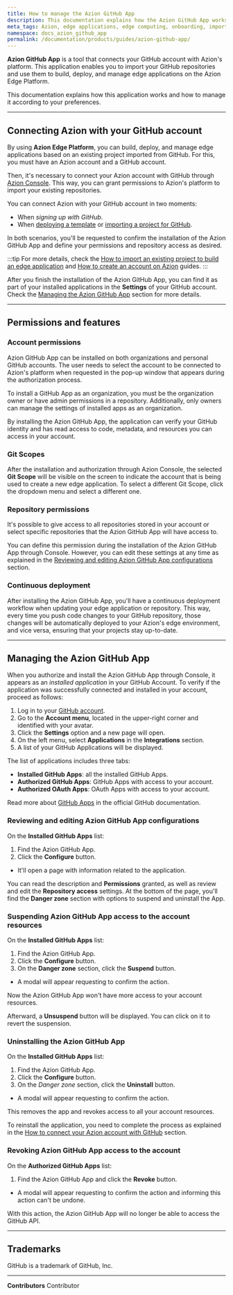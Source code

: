 ```yaml
---
title: How to manage the Azion GitHub App
description: This documentation explains how the Azion GitHub App works and how to manage it according to your preferences.
meta_tags: Azion, edge applications, edge computing, onboarding, import from GitHub
namespace: docs_azion_github_app
permalink: /documentation/products/guides/azion-github-app/
---
```


**Azion GitHub App** is a tool that connects your GitHub account with Azion's platform. This application enables you to import your GitHub repositories and use them to build, deploy, and manage edge applications on the Azion Edge Platform.

This documentation explains how this application works and how to manage it according to your preferences.

---

## Connecting Azion with your GitHub account

By using **Azion Edge Platform**, you can build, deploy, and manage edge applications based on an existing project imported from GitHub. For this, you must have an Azion account and a GitHub account.

Then, it's necessary to connect your Azion account with GitHub through [Azion Console](https://console.azion.com/). This way, you can grant permissions to Azion's platform to import your existing repositories.

You can connect Azion with your GitHub account in two moments:

- When *signing up with GitHub*.
- When [deploying a template](/en/documentation/products/marketplace/templates/) or [importing a project for GitHub](/en/documentation/products/guides/import-an-existing-project-from-github/).

In both scenarios, you'll be requested to confirm the installation of the Azion GitHub App and define your permissions and repository access as desired.

:::tip
For more details, check the [How to import an existing project to build an edge application](/en/documentation/products/guides/import-an-existing-project-from-github/) and [How to create an account on Azion](/en/documentation/products/accounts/creating-account/) guides.
:::

After you finish the installation of the Azion GitHub App, you can find it as part of your installed applications in the **Settings** of your GitHub account. Check the [Managing the Azion GitHub App](#managing-the-azion-github-app) section for more details.

---

## Permissions and features

### Account permissions

Azion GitHub App can be installed on both organizations and personal GitHub accounts. The user needs to select the account to be connected to Azion's platform when requested in the pop-up window that appears during the authorization process.

To install a GitHub App as an organization, you must be the organization owner or have admin permissions in a repository. Additionally, only owners can manage the settings of installed apps as an organization.

By installing the Azion GitHub App, the application can verify your GitHub identity and has read access to code, metadata, and resources you can access in your account.

### Git Scopes

After the installation and authorization through Azion Console, the selected **Git Scope** will be visible on the screen to indicate the account that is being used to create a new edge application. To select a different Git Scope, click the dropdown menu and select a different one.

### Repository permissions

It's possible to give access to all repositories stored in your account or select specific repositories that the Azion GitHub App will have access to.

You can define this permission during the installation of the Azion GitHub App through Console. However, you can edit these settings at any time as explained in the [Reviewing and editing Azion GitHub App configurations](#reviewing-and-editing-azion-github-app-configurations) section. 

### Continuous deployment

After installing the Azion GitHub App, you'll have a continuous deployment workflow when updating your edge application or repository. This way, every time you push code changes to your GitHub repository, those changes will be automatically deployed to your Azion's edge environment, and vice versa, ensuring that your projects stay up-to-date.

---

## Managing the Azion GitHub App

When you authorize and install the Azion GitHub App through Console, it appears as an *installed application* in your GitHub Account. To verify if the application was successfully connected and installed in your account, proceed as follows:

1. Log in to your [GitHub account](https://github.com/login).
2. Go to the **Account menu**, located in the upper-right corner and identified with your avatar.
3. Click the **Settings** option and a new page will open.
4. On the left menu, select **Applications** in the **Integrations** section.
5. A list of your GitHub Applications will be displayed.

The list of applications includes three tabs:

- **Installed GitHub Apps**: all the installed GitHub Apps.
- **Authorized GitHub Apps**: GitHub Apps with access to your account.
- **Authorized OAuth Apps**: OAuth Apps with access to your account.

Read more about [GitHub Apps](https://docs.github.com/en/apps) in the official GitHub documentation.

### Reviewing and editing Azion GitHub App configurations 

On the **Installed GitHub Apps** list:

1. Find the Azion GitHub App.
2. Click the **Configure** button.
- It'll open a page with information related to the application.

You can read the description and **Permissions** granted, as well as review and edit the **Repository access** settings. At the bottom of the page, you'll find the **Danger zone** section with options to suspend and uninstall the App. 

### Suspending Azion GitHub App access to the account resources

On the **Installed GitHub Apps** list:

1. Find the Azion GitHub App.
2. Click the **Configure** button.
3. On the **Danger zone** section, click the **Suspend** button.
- A modal will appear requesting to confirm the action. 

Now the Azion GitHub App won't have more access to your account resources.

Afterward, a **Unsuspend** button will be displayed. You can click on it to revert the suspension.

### Uninstalling the Azion GitHub App

On the **Installed GitHub Apps** list:

1. Find the Azion GitHub App.
2. Click the **Configure** button.
3. On the *Danger zone* section, click the **Uninstall** button.
- A modal will appear requesting to confirm the action.

This removes the app and revokes access to all your account resources. 

To reinstall the application, you need to complete the process as explained in the [How to connect your Azion account with GitHub](#connecting-azion-with-your-github-account) section.

### Revoking Azion GitHub App access to the account

On the **Authorized GitHub Apps** list:

1. Find the Azion GitHub App and click the **Revoke** button.
- A modal will appear requesting to confirm the action and informing this action can't be undone.

With this action, the Azion GitHub App will no longer be able to access the GitHub API.

---

## Trademarks

GitHub is a trademark of GitHub, Inc.

---


**Contributors** <ContributorList>Contributor</ContributorList>

